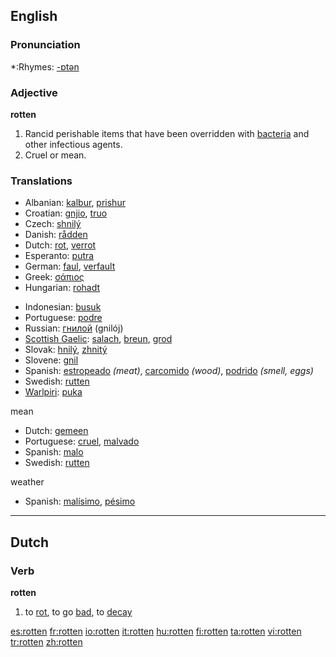 {{wikipedia|dab=rotten}}
==English==

===Pronunciation===
*:Rhymes: [[Rhymes:English:-ɒtən|-ɒtən]]

===Adjective===
'''rotten'''

# Rancid perishable items that have been overridden with [[bacteria]] and other infectious agents.
# Cruel or mean.

===Translations===
{{rfc-level|Translations at L3+ (AutoFormat would have corrected level of Translations)}}
{{trans-top|decayed, gone bad}}
*Albanian: [[kalbur]], [[prishur]]
*Croatian: [[gnjio]], [[truo]]
*Czech: [[shnilý]]
*Danish: [[rådden]]
*Dutch: [[rot]], [[verrot]]
*Esperanto: [[putra]]
*German: [[faul]], [[verfault]]
*Greek: [[σάπιος]]
*Hungarian: [[rohadt]]
{{trans-mid}}
*Indonesian: [[busuk]]
*Portuguese: [[podre]]
*Russian: [[гнилой]] (gnilój)
*[[Scottish Gaelic]]: [[salach]], [[breun]], [[grod]]
*Slovak: [[hnilý]], [[zhnitý]]
*Slovene: [[gnil]]
*Spanish: [[estropeado]] ''(meat)'', [[carcomido]] ''(wood)'', [[podrido]] ''(smell, eggs)''
*Swedish: [[rutten]]
*[[Warlpiri]]: [[puka]]
{{trans-bottom}}

;mean
*Dutch: [[gemeen]]
*Portuguese: [[cruel]], [[malvado]]
*Spanish: [[malo]]
*Swedish: [[rutten]]

;weather
*Spanish: [[malísimo]], [[pésimo]]

----

==Dutch==

===Verb===
'''rotten'''

# to [[rot]], to go [[bad]], to [[decay]]

[[es:rotten]]
[[fr:rotten]]
[[io:rotten]]
[[it:rotten]]
[[hu:rotten]]
[[fi:rotten]]
[[ta:rotten]]
[[vi:rotten]]
[[tr:rotten]]
[[zh:rotten]]